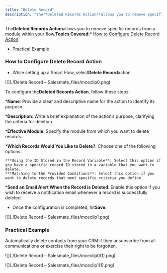 ```yaml
---
title: "Delete Record"
description: "The**Deleted Records Action**allows you to remove specific records from a module within your flow.**Topics Covered:*** [How to Configure Delete Reco..."
---
```


The**Deleted Records Action**allows you to remove specific records from a module within your flow.**Topics Covered:***   [How to Configure Delete Record Action](https://support.salesmate.io/hc/en-us/articles/38138105595545-Delete-Record#h_01J8PFA7JKR722Z99Q8F82AFRM)

*   [Practical Example](https://support.salesmate.io/hc/en-us/articles/38138105595545-Delete-Record#h_01J8PGXNVA20C23DWZ60CMMW82)


### How to Configure Delete Record Action


*   While setting up a Smart Flow, select**Delete Record**action

![](./Delete Record – Salesmate_files/mceclip0.png)

To configure the**Deleted Records Action**, follow these steps:


***Name**: Provide a clear and descriptive name for the action to identify its purpose.


***Description**: Write a brief explanation of the action’s purpose, clarifying the criteria for deletion.


***Effective Module**: Specify the module from which you want to delete records.


***Which Records Would You Like to Delete?**: Choose one of the following options:

    ***Using the ID Stored in the Record Variable**: Select this option if you have a specific record ID stored in a variable that you want to delete.
    ***Matching to the Provided Conditions**: Select this option if you want to delete records that meet specific criteria you define.

***Send an Email Alert When the Record is Deleted**: Enable this option if you wish to receive a notification email whenever a record is successfully deleted.


*   Once the configuration is completed, hit**Save**.

![](./Delete Record – Salesmate_files/mceclip1.png)


### Practical Example

Automatically delete contacts from your CRM if they unsubscribe from all communications or exercise their right to be forgotten.

![](./Delete Record – Salesmate_files/mceclip0(1).png)

![](./Delete Record – Salesmate_files/mceclip1(1).png)
